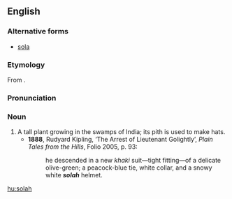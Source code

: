 ==English==
===Alternative forms===
*[[sola]]

===Etymology===
From {{Urd.}} {{term|سلا||tr=solā|sc=URchar}}.

===Pronunciation===
{{IPA|/ˈsəʊlə/}}

===Noun===
{{en-noun}}

# A tall plant growing in the swamps of India; its pith is used to make hats.
#*'''1888''', Rudyard Kipling, ‘The Arrest of Lieutenant Golightly’, ''Plain Tales from the Hills'', Folio 2005, p. 93:
#*:he descended in a new ''khaki'' suit—tight fitting—of a delicate olive-green; a peacock-blue tie, white collar, and a snowy white '''''solah''''' helmet.

[[hu:solah]]